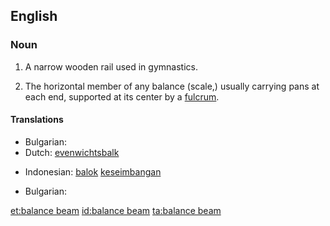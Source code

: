 ==English==
{{wikipedia}}

===Noun===
{{en-noun|sg=[[balance]] [[beam]]}}

# {{gymnastics}} A narrow wooden rail used in gymnastics.
# The horizontal member of any balance (scale,) usually carrying pans at each end, supported at its center by a [[fulcrum]].

====Translations====
{{trans-top|(gymnastics) A narrow wooden rail}}
* Bulgarian: {{t|bg|греда|sc=Cyrl}}
*Dutch: [[evenwichtsbalk]]
{{trans-mid}}
*Indonesian: [[balok]] [[imbang|keseimbangan]]
{{trans-bottom}}

{{trans-top|The horizontal member of any balance}}
* Bulgarian: {{t|bg|кобилица|sc=Cyrl}}
{{trans-mid}}
{{trans-bottom}}

[[et:balance beam]]
[[id:balance beam]]
[[ta:balance beam]]